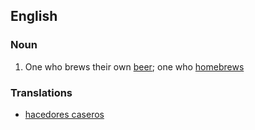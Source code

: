==English==

===Noun===
{{en-noun}}

# One who brews their own [[beer]]; one who [[homebrews]]

===Translations===
*[[hacedores caseros]]